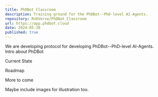 ```yaml
---
title: PhDBot Classroom
description: Training ground for the PhDBot--PhD-level AI-Agents. 
repository: RnDVerse/PhDBot_Classroom
url: https://app.phdbot.cloud
date: 2024-05-30
published: true
---
```


We are developing protocol for developing PhDBot--PhD-level AI-Agents. 
Intro about PhDBot

Current State

Roadmap 

More to come

Maybe include images for illustration too. 

